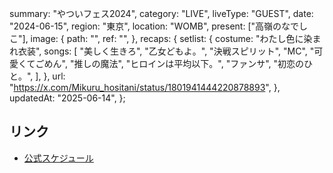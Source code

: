   summary: "やついフェス2024",
  category: "LIVE",
  liveType: "GUEST",
  date: "2024-06-15",
  region: "東京",
  location: "WOMB",
  present: ["高嶺のなでしこ"],
  image: {
    path: "",
    ref: "",
  },
  recaps: {
    setlist: {
      costume: "わたし色に染まれ衣装",
      songs: [
        "美しく生きろ",
        "乙女どもよ。",
        "決戦スピリット",
        "MC",
        "可愛くてごめん",
        "推しの魔法",
        "ヒロインは平均以下。",
        "ファンサ",
        "初恋のひと。",
      ],
    },
    url: "https://x.com/Mikuru_hositani/status/1801941444220878893",
  },
  updatedAt: "2025-06-14",
};

## リンク

- [公式スケジュール](https://takanenonadeshiko.jp/?p=2101)

